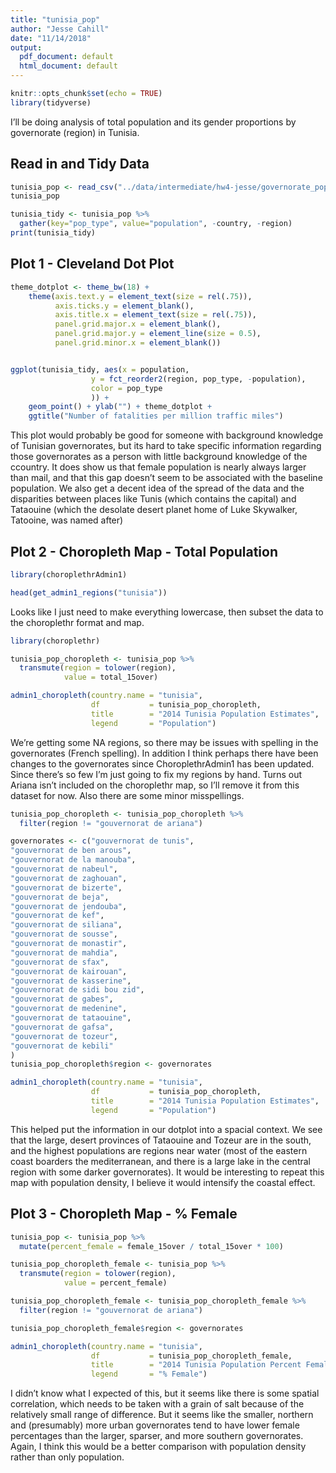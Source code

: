 ```yaml
---
title: "tunisia_pop"
author: "Jesse Cahill"
date: "11/14/2018"
output:
  pdf_document: default
  html_document: default
---
```


```r
knitr::opts_chunk$set(echo = TRUE)
library(tidyverse)
```

I'll be doing analysis of total population and its gender proportions by governorate (region) in Tunisia.

## Read in and Tidy Data

```r
tunisia_pop <- read_csv("../data/intermediate/hw4-jesse/governorate_pop.csv")
tunisia_pop
```

```r
tunisia_tidy <- tunisia_pop %>% 
  gather(key="pop_type", value="population", -country, -region)
print(tunisia_tidy)
```


## Plot 1 - Cleveland Dot Plot

```r
theme_dotplot <- theme_bw(18) +
    theme(axis.text.y = element_text(size = rel(.75)),
          axis.ticks.y = element_blank(),
          axis.title.x = element_text(size = rel(.75)),
          panel.grid.major.x = element_blank(),
          panel.grid.major.y = element_line(size = 0.5),
          panel.grid.minor.x = element_blank())


ggplot(tunisia_tidy, aes(x = population, 
                  y = fct_reorder2(region, pop_type, -population),
                  color = pop_type
                  )) + 
    geom_point() + ylab("") + theme_dotplot + 
    ggtitle("Number of fatalities per million traffic miles")
```

This plot would probably be good for someone with background knowledge of Tunisian governorates, but its hard to take specific information regarding those governorates as a person with little background knowledge of the ccountry.  It does show us that female population is nearly always larger than mail, and that this gap doesn't seem to be associated with the baseline population. We also get a decent idea of the spread of the data and the disparities between places like Tunis (which contains the capital) and Tataouine (which the desolate desert planet home of Luke Skywalker, Tatooine, was named after)

## Plot 2 - Choropleth Map - Total Population

```r
library(choroplethrAdmin1)

head(get_admin1_regions("tunisia"))
```

Looks like I just need to make everything lowercase, then subset the data to the choroplethr format and map.

```r
library(choroplethr)

tunisia_pop_choropleth <- tunisia_pop %>% 
  transmute(region = tolower(region),
            value = total_15over)

admin1_choropleth(country.name = "tunisia", 
                  df           = tunisia_pop_choropleth, 
                  title        = "2014 Tunisia Population Estimates", 
                  legend       = "Population")
```

We're getting some NA regions, so there may be issues with spelling in the governorates (French spelling). In addition I think perhaps there have been changes to the governorates since ChoroplethrAdmin1 has been updated.  Since there's so few I'm just going to fix my regions by hand. Turns out Ariana isn't included on the choroplethr map, so I'll remove it from this dataset for now.  Also there are some minor misspellings.


```r
tunisia_pop_choropleth <- tunisia_pop_choropleth %>% 
  filter(region != "gouvernorat de ariana")

governorates <- c("gouvernorat de tunis",
"gouvernorat de ben arous",
"gouvernorat de la manouba",
"gouvernorat de nabeul",
"gouvernorat de zaghouan",
"gouvernorat de bizerte",
"gouvernorat de beja",
"gouvernorat de jendouba",
"gouvernorat de kef",
"gouvernorat de siliana",
"gouvernorat de sousse",
"gouvernorat de monastir",
"gouvernorat de mahdia",
"gouvernorat de sfax",
"gouvernorat de kairouan",
"gouvernorat de kasserine",
"gouvernorat de sidi bou zid",
"gouvernorat de gabes",
"gouvernorat de medenine",
"gouvernorat de tataouine",
"gouvernorat de gafsa",
"gouvernorat de tozeur",
"gouvernorat de kebili"
)
tunisia_pop_choropleth$region <- governorates

admin1_choropleth(country.name = "tunisia", 
                  df           = tunisia_pop_choropleth, 
                  title        = "2014 Tunisia Population Estimates", 
                  legend       = "Population")
```


This helped put the information in our dotplot into a spacial context.  We see that the large, desert provinces of Tataouine and Tozeur are in the south, and the highest populations are regions near water (most of the eastern coast boarders the mediterranean, and there is a large lake in the central region with some darker governorates).  It would be interesting to repeat this map with population density, I believe it would intensify the coastal effect.

## Plot 3 - Choropleth Map - % Female

```r
tunisia_pop <- tunisia_pop %>% 
  mutate(percent_female = female_15over / total_15over * 100)

tunisia_pop_choropleth_female <- tunisia_pop %>% 
  transmute(region = tolower(region),
            value = percent_female)

tunisia_pop_choropleth_female <- tunisia_pop_choropleth_female %>% 
  filter(region != "gouvernorat de ariana")

tunisia_pop_choropleth_female$region <- governorates

admin1_choropleth(country.name = "tunisia", 
                  df           = tunisia_pop_choropleth_female, 
                  title        = "2014 Tunisia Population Percent Female Estimates", 
                  legend       = "% Female")
```

I didn't know what I expected of this, but it seems like there is some spatial correlation, which needs to be taken with a grain of salt because of the relatively small range of difference.  But it seems like the smaller, northern and (presumably) more urban governorates tend to have lower female percentages than the larger, sparser, and more southern governorates.  Again, I think this would be a better comparison with population density rather than only population.

